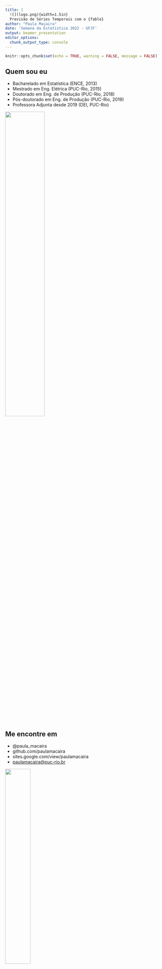 ---
title: |
  ![](logo.png){width=1.5in}  
  Previsão de Séries Temporais com o {fable}
author: "Paula Maçaira"
date: 'Semana da Estatística 2022 - UFJF'
output: beamer_presentation
editor_options: 
  chunk_output_type: console
---

```{r setup, include=FALSE}
knitr::opts_chunk$set(echo = TRUE, warning = FALSE, message = FALSE)
```

## Quem sou eu

-   Bacharelado em Estatística (ENCE, 2013)
-   Mestrado em Eng. Elétrica (PUC-Rio, 2015)
-   Doutorado em Eng. de Produção (PUC-Rio, 2018)
-   Pós-doutorado em Eng. de Produção (PUC-Rio, 2019)
-   Professora Adjunta desde 2019 (DEI, PUC-Rio)

\flushright ![](Paula.png){width="50%"}

## Me encontre em

-   @paula_macaira
-   github.com/paulamacaira
-   sites.google.com/view/paulamacaira
-   [paulamacaira\@puc-rio.br](mailto:paulamacaira@puc-rio.br){.email}

\flushright ![](RedesSociais.png){width="40%"}

## Premissas

-   Presumo que você conheça minimamente a **linguagem R** e o meio ambiente **RStudio**
-   Suponho que você seja familiarizado com conceitos como **séries temporais, média, desvio padrão, quantis, regressão, distribuição normal, probabilidade** etc.

## Falaremos sobre...

1.  o que é um tsibble
2.  alguns gráficos de ST
3.  benchmarks para previsão
4.  análise dos resíduos
5.  medidas de acurácia
6.  métodos de Suavização Exponencial
7.  modelos de Box & Jenkins

\center ![](Work.png){width="50%"}

## ...

![](LetsGo.png){width="100%"}

## Pacotes necessários

```{r eval = F}
# Manipulação de dados
library(tidyverse)

# Manipulação de Séries Temporais
library(tsibble)

# Funções de Previsão
library(fable)

# Gráficos e Estatísticas de Séries Temporais
library(feasts)

# Séries Temporais Tidy
library(tsibbledata)

# Todos os itens acima e mais
library(fpp3)
```

```{r echo = F}
# Manipulação de dados
library(tidyverse)

# Manipulação de Séries Temporais
library(tsibble)

# Funções de Previsão
library(fable)

# Gráficos e Estatísticas de Séries Temporais
library(feasts)

# Séries Temporais Tidy
library(tsibbledata)

# Todos os itens acima e mais
library(fpp3)
```

## O que é um tsibble

Um tsibble permite o armazenamento e manipulação de múltiplas séries temporais em R

Ele contêm: 

- um index (informação de tempo);
- variáveis medidas; e
- variáveis chave (identificadores únicos opcionais para cada série)

## Alguns exemplos

\tiny

```{r}
global_economy
```

## Alguns exemplos

\tiny

```{r}
tourism
```

## Convertendo um data frame/tibble em tsibble

\tiny

```{r tidy = F}
consumo = readr::read_csv2("https://raw.githubusercontent.com/paulamacaira/Semana-da-Estatistica-2022-UFJF/main/Minicurso-fable/consumo_energia_2022.csv")
consumo
```

O link do arquivo no GitHub é:

"https://raw.githubusercontent.com/paulamacaira/Semana-da-Estatistica-2022-UFJF/main/Minicurso-fable/consumo_energia_2022.csv"

## Convertendo para tsibble

```{r}
consumo_tsibble = consumo %>%
  mutate(Data = yearmonth(Data)) %>% 
  pivot_longer(-Data, names_to = "Regiao") %>% 
  as_tsibble(index = Data, key = Regiao)
consumo_tsibble
```


